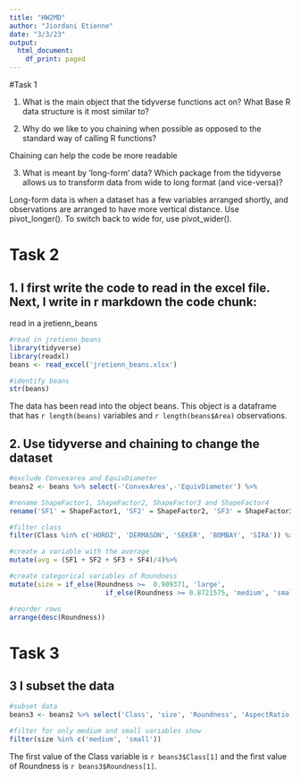 ---
title: "HW2MD"
author: "Jiordani Etienne"
date: "3/3/23"
output:
  html_document:
    df_print: paged
---

#Task 1

1.  What is the main object that the tidyverse functions act on? What Base R data structure is it most similar to?

2.  Why do we like to you chaining when possible as opposed to the standard way of calling R functions?

Chaining can help the code be more readable

3.  What is meant by 'long-form' data? Which package from the tidyverse allows us to transform data from wide to long format (and vice-versa)?

Long-form data is when a dataset has a few variables arranged shortly, and observations are arranged to have more vertical distance. Use pivot_longer(). To switch back to wide for, use pivot_wider().

# Task 2

## 1. I first write the code to read in the excel file. Next, I write in r markdown the code chunk:

read in a jretienn_beans

```{r echo = TRUE}
#read in jretienn_beans
library(tidyverse)
library(readxl)
beans <- read_excel('jretienn_beans.xlsx')

#identify beans
str(beans)
```

The data has been read into the object beans. This object is a dataframe that has `r length(beans)` variables and `r length(beans$Area)` observations.

## 2. Use tidyverse and chaining to change the dataset

```{r echo = TRUE, eval = TRUE}
#exclude Convexarea and EquivDiameter
beans2 <- beans %>% select(-'ConvexArea',-'EquivDiameter') %>%

#rename ShapeFactor1, ShapeFactor2, ShapeFactor3 and ShapeFactor4 
rename('SF1' = ShapeFactor1, 'SF2' = ShapeFactor2, 'SF3' = ShapeFactor3, 'SF4' = ShapeFactor4) %>%

#filter class
filter(Class %in% c('HOROZ', 'DERMASON', 'SEKER', 'BOMBAY', 'SIRA')) %>%

#create a variable with the average
mutate(avg = (SF1 + SF2 + SF3 + SF4)/4)%>%

#create categorical variables of Roundness 
mutate(size = if_else(Roundness >=  0.909371, 'large', 
                        if_else(Roundness >= 0.8721575, 'medium', 'small')))%>%

#reorder rows
arrange(desc(Roundness))
```

# Task 3

## 3 I subset the data

```{r echo = TRUE}
#subset data
beans3 <- beans2 %>% select('Class', 'size', 'Roundness', 'AspectRatio', 'Solidity')%>%

#filter for only medium and small variables show
filter(size %in% c('medium', 'small'))
```

The first value of the Class variable is `r beans3$Class[1]` and the first value of Roundness is `r beans3$Roundness[1]`.
